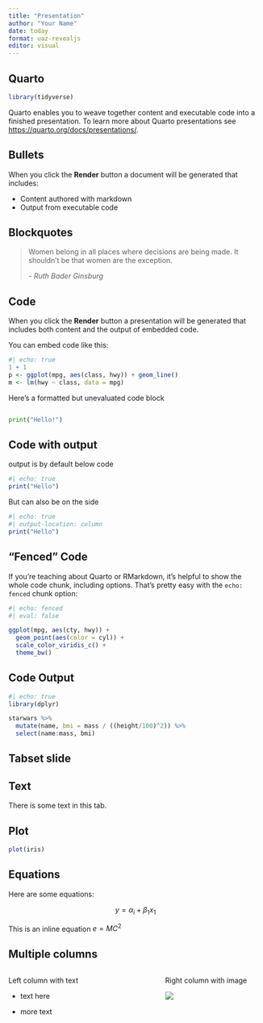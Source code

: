 ```yaml
---
title: "Presentation"
author: "Your Name"
date: today
format: uaz-revealjs
editor: visual
---
```


## Quarto

```r
library(tidyverse)
```

Quarto enables you to weave together content and executable code into a finished presentation.
To learn more about Quarto presentations see <https://quarto.org/docs/presentations/>.

## Bullets

When you click the **Render** button a document will be generated that includes:

-   Content authored with markdown
-   Output from executable code

## Blockquotes

> Women belong in all places where decisions are being made.
> It shouldn't be that women are the exception.  
>  
> \- *Ruth Bader Ginsburg*

## Code

When you click the **Render** button a presentation will be generated that includes both content and the output of embedded code.

You can embed code like this:

```r
#| echo: true
1 + 1
p <- ggplot(mpg, aes(class, hwy)) + geom_line()
m <- lm(hwy ~ class, data = mpg)
```

Here's a formatted but unevaluated code block

``` python

print("Hello!")
```

## Code with output

output is by default below code

```r
#| echo: true
print("Hello")
```

But can also be on the side

```r
#| echo: true
#| output-location: column
print("Hello")
```

## "Fenced" Code

If you're teaching about Quarto or RMarkdown, it's helpful to show the whole code chunk, including options.
That's pretty easy with the `echo: fenced` chunk option:

```r
#| echo: fenced
#| eval: false

ggplot(mpg, aes(cty, hwy)) +
  geom_point(aes(color = cyl)) +
  scale_color_viridis_c() +
  theme_bw()
```

## Code Output

```r
#| echo: true
library(dplyr)

starwars %>% 
  mutate(name, bmi = mass / ((height/100)^2)) %>% 
  select(name:mass, bmi)
```

## Tabset slide

::: panel-tabset
## Text

There is some text in this tab.

## Plot

```r
plot(iris)
```
:::

## Equations

Here are some equations:

$$
y = \alpha_i + \beta_1x_1
$$

This is an inline equation $e = MC^2$

## Multiple columns

::: columns
::: {.column width="60%"}
Left column with text

-   text here

-   more text
:::

::: {.column width="40%"}
Right column with image

![](https://brand.arizona.edu/sites/default/files/styles/uaqs_medium/public/block_a_anatomy_0.png?itok=8Ovdnsgm)
:::
:::
